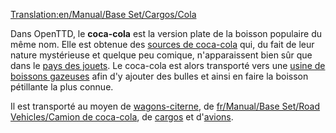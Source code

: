[[Translation:en/Manual/Base Set/Cargos/Cola]]

{{fr/Manual/Base Set/Cargos/Cargaison|nom=Coca-cola
|image=en/Manual/Base Set/Industries/ColaWells.png
|produit=[[fr/Manual/Base Set/Industries/Source de coca-cola|Source de coca-cola]]
|accepté=[[fr/Manual/Base Set/Industries/Usine de boisson gazeuse|Usine de boissons gazeuses]]
}}

Dans OpenTTD, le '''coca-cola''' est la version plate de la boisson populaire du même nom. Elle est obtenue des [[fr/Manual/Base Set/Industries/Source de coca-cola|sources de coca-cola]] qui, du fait de leur nature mystérieuse et quelque peu comique, n'apparaissent bien sûr que dans le [[fr/Manual/Climat#pays-des-jouets|pays des jouets]]. Le coca-cola est alors transporté vers une [[fr/Manual/Base Set/Industries/Usine de boisson gazeuse|usine de boissons gazeuses]] afin d'y ajouter des bulles et ainsi en faire la boisson pétillante la plus connue.

Il est transporté au moyen de [[fr/Manual/Base Set/Trains/Wagon-citerne de coca-cola|wagons-citerne]], de [[fr/Manual/Base Set/Road Vehicles/Camion de coca-cola]], de [[fr/Manual/Bateaux|cargos]] et d'[[fr/Manual/Avions|avions]].

{{fr/Manual/Base Set/Cargos/Navbox Cargos}}

